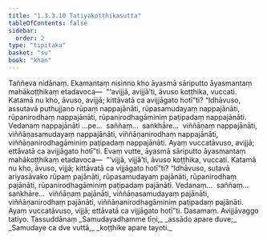 ```yaml
---
title: "1.3.3.10 Tatiyakoṭṭhikasutta"
tableOfContents: false
sidebar:
  order: 2
type: "tipitaka"
basket: "su"
book: "khan"
---
```



<DynamicBreadcrumb />

<Division number="135" book="khan" bookNo="13" page="144">

<Paragraph number="753" book="khan">
Taññeva nidānaṃ. Ekamantaṃ nisinno kho āyasmā sāriputto āyasmantaṃ mahākoṭṭhikaṃ etadavoca—  “‘avijjā, avijjā’ti, āvuso koṭṭhika, vuccati. Katamā nu kho, āvuso, avijjā; kittāvatā ca avijjāgato hotī”ti?
</Paragraph>

<Paragraph number="754" book="khan">
“Idhāvuso, assutavā puthujjano rūpaṃ nappajānāti, rūpasamudayaṃ nappajānāti, rūpanirodhaṃ nappajānāti, rūpanirodhagāminiṃ paṭipadaṃ nappajānāti. Vedanaṃ nappajānāti …pe…  saññaṃ…  saṅkhāre…  viññāṇaṃ nappajānāti, viññāṇasamudayaṃ nappajānāti, viññāṇanirodhaṃ nappajānāti, viññāṇanirodhagāminiṃ paṭipadaṃ nappajānāti. Ayaṃ vuccatāvuso, avijjā; ettāvatā ca avijjāgato hotī”ti.
</Paragraph>

<Paragraph number="755" book="khan">
Evaṃ vutte, āyasmā sāriputto āyasmantaṃ mahākoṭṭhikaṃ etadavoca—  “‘vijjā, vijjā’ti, āvuso koṭṭhika, vuccati. Katamā nu kho, āvuso, vijjā; kittāvatā ca vijjāgato hotī”ti?
</Paragraph>

<Paragraph number="756" book="khan">
“Idhāvuso, sutavā ariyasāvako rūpaṃ pajānāti, rūpasamudayaṃ pajānāti, rūpanirodhaṃ pajānāti, rūpanirodhagāminiṃ paṭipadaṃ pajānāti. Vedanaṃ…  saññaṃ…  saṅkhāre…  viññāṇaṃ pajānāti, viññāṇasamudayaṃ pajānāti, viññāṇanirodhaṃ pajānāti, viññāṇanirodhagāminiṃ paṭipadaṃ pajānāti. Ayaṃ vuccatāvuso, vijjā; ettāvatā ca vijjāgato hotī”ti.

</Paragraph>
</Division>

<Paragraph number="757" type="center" book="khan">
Dasamaṃ.



</Paragraph>

<Paragraph number="758" type="center" book="khan">
Avijjāvaggo tatiyo.



</Paragraph>

<Paragraph number="759" type="center" book="khan">
Tassuddānaṃ


</Paragraph>

<Paragraph number="760" type="verses" book="khan">
_Samudayadhamme tīṇi,_  
_assādo apare duve;_  
_Samudaye ca dve vuttā,_  
_koṭṭhike apare tayoti._
</Paragraph>
